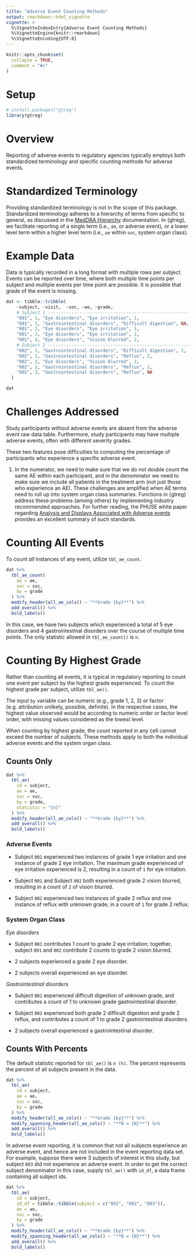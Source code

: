 ---
title: "Adverse Event Counting Methods"
output: rmarkdown::html_vignette
vignette: >
  %\VignetteIndexEntry{Adverse Event Counting Methods}
  %\VignetteEngine{knitr::rmarkdown}
  %\VignetteEncoding{UTF-8}
---

```{r, include = FALSE}
knitr::opts_chunk$set(
  collapse = TRUE,
  comment = "#>"
)
```

# Setup

```{r setup}
# install.packages("gtreg")
library(gtreg)
```

# Overview

Reporting of adverse events to regulatory agencies typically employs both 
standardized terminology and specific counting methods for adverse events. 

# Standardized Terminology

Providing standardized terminology is not in the scope of this package. Standardized
terminology adheres to a hierarchy of terms from specific to general, as discussed
in the [MedDRA Hierarchy](https://www.meddra.org/how-to-use/basics/hierarchy) 
documentation. In {gtreg}, we facilitate reporting of a single term 
(i.e., `ae`, or adverse event), or a lower level term within a higher level term 
(i.e., `ae` within `soc`, system organ class). 

# Example Data

Data is typically recorded in a long format with multiple rows per subject. 
Events can be reported over time, where both multiple time points per subject and 
multiple events per time point are possible. It is possible that grade of the
event is missing.

```{r create-data}
dat <- tibble::tribble(
    ~subject, ~visit,  ~soc, ~ae, ~grade,
    # Subject 1 ----------------------------------------------------------------
    "001", 1, "Eye disorders", "Eye irritation", 1,
    "001", 1, "Gastrointestinal disorders", "Difficult digestion", NA,
    "001", 2, "Eye disorders", "Eye irritation", 1,
    "001", 3, "Eye disorders", "Eye irritation", 2,
    "001", 4, "Eye disorders", "Vision blurred", 2,
    # Subject 2 ----------------------------------------------------------------
    "002", 1, "Gastrointestinal disorders", "Difficult digestion", 2,
    "002", 1, "Gastrointestinal disorders", "Reflux", 2,
    "002", 2, "Eye disorders", "Vision blurred", 2,
    "002", 2, "Gastrointestinal disorders", "Reflux", 2,
    "002", 3, "Gastrointestinal disorders", "Reflux", NA
  )
```

```{r print-data}
dat
```

# Challenges Addressed

Study participants without adverse events are absent from the adverse event 
raw data table. Furthermore, study participants may have multiple
adverse events, often with different severity grades.

These two features pose difficulties to computing the percentage of participants
who experience a specific adverse event. 

1. In the numerator, we need to make sure that we do not double count the same AE within
each participant, and in the denominator we need to make sure we include all patients 
in the treatment arm (not just those who experience an AE). 
These challenges are amplified when AE terms need to roll up into system organ class
summaries.
Functions in {gtreg} address these problems (among others) by implementing industry
recommended approaches. 
For further reading, the PHUSE white paper regarding
[Analysis and Displays Associated with Adverse events](https://phuse.s3.eu-central-1.amazonaws.com/Deliverables/Standard+Analyses+and+Code+Sharing/Analyses+and+Displays+Associated+with+Adverse+Events+Focus+on+Adverse+Events+in+Phase+2-4+Clinical+Trials+and+Integrated+Summary.pdf)
provides an excellent summary of such standards.

# Counting All Events

To count _all_ instances of any event, utilize `tbl_ae_count`.

```{r count-all}
dat %>% 
  tbl_ae_count(
    ae = ae,
    soc = soc,
    by = grade
  ) %>% 
  modify_header(all_ae_cols() ~ "**Grade {by}**") %>% 
  add_overall() %>% 
  bold_labels()
```

In this case, we have two subjects which experienced a total of 5 eye disorders and 4
gastrointestinal disorders over the course of multiple time points. The only statistic 
allowed in `tbl_ae_count()` is `n`.

# Counting By Highest Grade

Rather than counting all events, it is typical in regulatory reporting to count
one event per subject by the highest grade experienced. To count the highest grade 
per subject, utilize `tbl_ae()`. 

The input `by` variable can be numeric (e.g., grade 1, 2, 3) or factor
(e.g. attribution unlikely, possible, definite). In the respective cases,
the highest value observed would be according to numeric order or factor
level order, with missing values considered as the lowest level.

When counting by highest grade, the count reported in any cell cannot exceed the 
number of subjects. These methods apply to both the individual adverse events and
the system organ class.

## Counts Only

```{r count-max-1}
dat %>% 
  tbl_ae(
    id = subject,
    ae = ae,
    soc = soc,
    by = grade,
    statistic = "{n}"
  ) %>% 
  modify_header(all_ae_cols() ~ "**Grade {by}**") %>% 
  add_overall() %>% 
  bold_labels()
```

### Adverse Events

* Subject `001` experienced two instances of grade 1 eye irritation and one instance
of grade 2 eye irritation. The maximum grade experienced of eye irritation experienced is 2,
resulting in a count of `1` for eye irritation.

* Subject `001` and Subject `002` both experienced grade 2 vision blurred, resulting
in a count of `2` of vision blurred.

* Subject `002` experienced two instances of grade 2 reflux and one instance of 
reflux with unknown grade; in a count of `1` for grade 2 reflux.


### System Organ Class

_Eye disorders_

 + Subject `001` contributes 1 count to grade 2 eye irritation; together, subject `001` and `002` 
contribute 2 counts to grade 2 vision blurred. 

 + 2 subjects experienced a grade 2 eye disorder.
 
 + 2 subjects overall experienced an eye disorder.

_Gastrointestinal disorders_

 + Subject `001` experienced difficult digestion of unknown grade, and contributes
 a count of 1 to unknown grade gastrointestinal disorder.
 
 + Subject `002` experienced both grade 2 difficult digestion and grade 2 reflux, and 
 contributes a count of 1 to grade 2 gastrointestinal disorders.

 + 2 subjects overall experienced a gastrointestinal disorder.


## Counts With Percents

The default statistic reported for `tbl_ae()` is `n (%)`. The percent represents
the percent of all subjects present in the data.

```{r count-max-2}
dat %>% 
  tbl_ae(
    id = subject,
    ae = ae,
    soc = soc,
    by = grade
  ) %>% 
  modify_header(all_ae_cols() ~ "**Grade {by}**") %>%
  modify_spanning_header(all_ae_cols() ~ "**N = {N}**") %>% 
  add_overall() %>% 
  bold_labels()
```

In adverse event reporting, it is common that not all subjects experience
an adverse event, and hence are not included in the event reporting data set. 
For example, suppose there were 3 subjects of interest in this study, but 
subject `003` did not experience an adverse event. In order to get the correct 
subject denominator in this case, supply `tbl_ae()` with `id_df`, a data frame 
containing all subject ids.


```{r count-max-3}
dat %>% 
  tbl_ae(
    id = subject,
    id_df = tibble::tibble(subject = c("001", "002", "003")),
    ae = ae,
    soc = soc,
    by = grade
  ) %>% 
  modify_header(all_ae_cols() ~ "**Grade {by}**") %>% 
  modify_spanning_header(all_ae_cols() ~ "**N = {N}**") %>% 
  add_overall() %>% 
  bold_labels()
```


